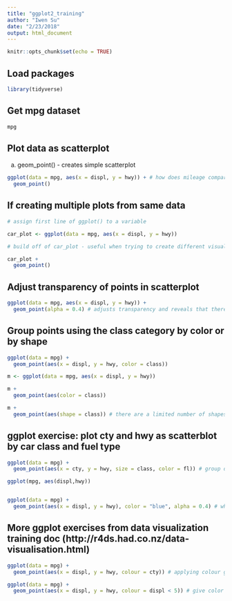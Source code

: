 ```yaml
---
title: "ggplot2_training"
author: "Iwen Su"
date: "2/23/2018"
output: html_document
---
```


```r
knitr::opts_chunk$set(echo = TRUE)
```

## Load packages

```r

library(tidyverse)

```

## Get mpg dataset

```r

mpg

```

## Plot data as scatterplot

a. geom_point() - creates simple scatterplot

```r

ggplot(data = mpg, aes(x = displ, y = hwy)) + # how does mileage compare to engine size
  geom_point()

```

## If creating multiple plots from same data

```r

# assign first line of ggplot() to a variable

car_plot <- ggplot(data = mpg, aes(x = displ, y = hwy))

# build off of car_plot - useful when trying to create different visualizations from the same base data

car_plot +
  geom_point()

```

## Adjust transparency of points in scatterplot

```r

ggplot(data = mpg, aes(x = displ, y = hwy)) +
  geom_point(alpha = 0.4) # adjusts transparency and reveals that there are multiple dots on the same coordinate point

```

## Group points using the class category by color or by shape

```r

ggplot(data = mpg) +
  geom_point(aes(x = displ, y = hwy, color = class))

m <- ggplot(data = mpg, aes(x = displ, y = hwy)) 

m +
  geom_point(aes(color = class))

m +
  geom_point(aes(shape = class)) # there are a limited number of shapes so 'suv' was not assigned a shape

```

## ggplot exercise: plot cty and hwy as scatterblot by car class and fuel type

```r

ggplot(data = mpg) +
  geom_point(aes(x = cty, y = hwy, size = class, color = fl)) # group data 'class' by size, 'fl' by color

```

```r

ggplot(mpg, aes(displ,hwy))


ggplot(data = mpg) +
  geom_point(aes(x = displ, y = hwy), color = "blue", alpha = 0.4) # when adding arguments outside of aes, it is applying color and transparency to the entire data set (e.g. make all points blue and transparency of 0.4)

```

## More ggplot exercises from data visualization training doc (http://r4ds.had.co.nz/data-visualisation.html)

```r

ggplot(data = mpg) +
  geom_point(aes(x = displ, y = hwy, colour = cty)) # applying colour gradient to a continuous variable 'cty'

ggplot(data = mpg) +
  geom_point(aes(x = displ, y = hwy, colour = displ < 5)) # give color to all "displ" values < 5

```

